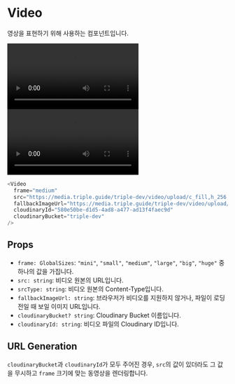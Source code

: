 
<Meta title="Core-Elements / Video" component={Video} />

# Video

영상을 표현하기 위해 사용하는 컴포넌트입니다.

<Preview>
  <Story name="비디오 with Autoplay">
    <Video
      autoPlay
      src="https://media.triple.guide/triple-dev/video/upload/c_fill,h_256,w_256,f_auto/580e50be-d1d5-4ad8-a477-ad13f4faec9d.mp4"
      cloudinaryId="580e50be-d1d5-4ad8-a477-ad13f4faec9d"
      cloudinaryBucket="triple-dev"
      frame="small"
      fallbackImageUrl="https://media.triple.guide/triple-dev/video/upload/c_limit,f_auto,h_1024,w_1024/580e50be-d1d5-4ad8-a477-ad13f4faec9d.jpeg"
    />
  </Story>
  <Story name="비디오 without Autoplay">
    <Video
      src="https://media.triple.guide/triple-dev/video/upload/c_fill,h_256,w_256,f_auto/580e50be-d1d5-4ad8-a477-ad13f4faec9d.mp4"
      cloudinaryId="580e50be-d1d5-4ad8-a477-ad13f4faec9d"
      cloudinaryBucket="triple-dev"
      frame="small"
      fallbackImageUrl="https://media.triple.guide/triple-dev/video/upload/c_limit,f_auto,h_1024,w_1024/580e50be-d1d5-4ad8-a477-ad13f4faec9d.jpeg"
    />
  </Story>
</Preview>

```js
<Video
  frame="medium"
  src="https://media.triple.guide/triple-dev/video/upload/c_fill,h_256,w_256,f_auto/580e50be-d1d5-4ad8-a477-ad13f4faec9d.mp4"
  fallbackImageUrl="https://media.triple.guide/triple-dev/video/upload/c_limit,f_auto,h_1024,w_1024/580e50be-d1d5-4ad8-a477-ad13f4faec9d.jpeg"
  cloudinaryId="580e50be-d1d5-4ad8-a477-ad13f4faec9d"
  cloudinaryBucket="triple-dev"
/>
```

## Props

- `frame: GlobalSizes`: `"mini"`, `"small"`, `"medium"`, `"large"`, `"big"`,
  `"huge"` 중 하나의 값을 가집니다.
- `src: string`: 비디오 원본의 URL입니다.
- `srcType: string`: 비디오 원본의 Content-Type입니다.
- `fallbackImageUrl: string`: 브라우저가 비디오를 지원하지 않거나, 파일이
  로딩 전일 때 보일 이미지 URL입니다.
- `cloudinaryBucket? string`: Cloudinary Bucket 이름입니다.
- `cloudinaryId: string`: 비디오 파일의 Cloudinary ID입니다.

## URL Generation

`cloudinaryBucket`과 `cloudinaryId`가 모두 주어진 경우, `src`의 값이 있더라도
그 값을 무시하고 `frame` 크기에 맞는 동영상을 렌더링합니다.
